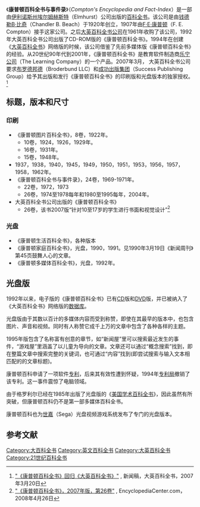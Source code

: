 {{Copyedit}}

《'''康普顿百科全书与事件录'''》（''Compton's Encyclopedia and Fact-Index''）是一部由[[伊利诺斯州|伊利诺斯州]][[埃尔姆赫斯特|埃尔姆赫斯特]]（Elmhurst）公司出版的[[百科全书|百科全书]]。该公司是由[[钱德勒B·比奇|钱德勒B·比奇]]（Chandler B. Beach）于1920年创立，1907年由[[F·E·康普顿|F·E·康普顿]]（F. E. Compton）接手这家公司。之后[[大英百科全书公司|大英百科全书公司]]在1961年收购了该公司，1992年大英百科全书公司出版了CD-ROM版的《康普顿百科全书》。1994年在创建《[[大英百科全书|大英百科全书]]》网络版的时候，该公司借鉴了先前多媒体版《康普顿百科全书》的经验。从20世纪90年代到2001年，《康普顿百科全书》是教育软件制造商[[乐宁公司|乐宁公司]]（The Learning Company）的一个产品。2007年3月， 大英百科全书公司要求[[布罗德邦德|布罗德邦德]]（Broderbund LLC）和[[成功出版集团|成功出版集团]]（Success Publishing Group）给予其出版和发行《康普顿百科全书》的印刷版和光盘版本的独家授权。<ref>[http://corporate.britannica.com/press/releases/comptons_release_wlogo.html "《康普顿百科全书》回归《大英百科全书》"] {{webarchive|url=https://web.archive.org/web/20080611183943/http://corporate.britannica.com/press/releases/comptons_release_wlogo.html |date=2008-06-11 }} , 新闻稿，大英百科全书，2007年3月20日</ref>

==标题，版本和尺寸==

===印刷===
*《康普顿图片百科全书》，8卷，1922年。
**10卷，1924，1926，1929年。
**16卷，1931年。
**15卷，1948年。
*1937，1938，1940，1945，1949，1950，1951，1953，1956，1957，1958，1962年。
*《康普顿百科全书与事件录》，24卷，1969-1971年。
**22卷，1972，1973
**26卷，1974至1978每年和1980至1995每年，2004年。
*大英百科全书公司出版的《康普顿百科全书》
**26卷，该书2007版“针对10至17岁的学生进行书面和视觉设计”<ref>[http://www.encyclopediacenter.com/comptons-encyclopedia-2007.html "《康普顿百科全书》，2007年版，第26卷"] {{Wayback|url=http://www.encyclopediacenter.com/comptons-encyclopedia-2007.html |date=20081221144651 }}, EncyclopediaCenter.com，2008年4月26日</ref>

===光盘===
*《康普顿生活百科全书》，各种版本
*《康普顿家庭百科全书》，光盘，1990，1991。见1990年3月19日《新闻周刊》第45页鼓舞人心的文章。
*《康普顿多媒体百科全书》，光盘，1992年。

==光盘版==
1992年以来，电子版的《康普顿百科全书》已有[[CD|CD]]版和[[DVD|DVD]]版，并已被纳入了《大英百科全书》网络版的[[数据库|数据库]]。

光盘版由于其数以百计的多媒体内容而受到称赞，即使在其最早的版本中，也包含图片、声音和视频。同时有人称赞它成千上万的文章中包含了各种各样的主题。

1995年版包含了名称富有创意的章节，如“新闻屋”里可以搜索最近发生的事件，“游戏屋”里涵盖了以儿童为导向的文章。文章还可以通过“概念搜索”找到，即在整篇文章中搜索完整的关键词，也可通过“内容”找到(即尝试搜索与输入文本相匹配的的文章标题)。

康普顿百科申请了一项软件[[专利|专利]]，后来其有效性遭到怀疑，1994年[[专利局|专利局]]撤销了该专利。这一事件震惊了电脑领域。

由于格罗利尔已经在1985年出版了光盘版的《[[美国学术百科全书|美国学术百科全书]]》，因此虽然有所突破，但康普顿百科仍不是第一部多媒体百科全书。

康普顿百科也为[[世嘉|世嘉]]（Sega）光盘视频游戏系统发布了专门的光盘版本。

==参考文献==
{{reflist}}

[[Category:大百科全书|Category:大百科全书]]
[[Category:英文百科全书|Category:英文百科全书]]
[[Category:大英百科全书|Category:大英百科全书]]
[[Category:21世纪百科全书|Category:21世纪百科全书]]
